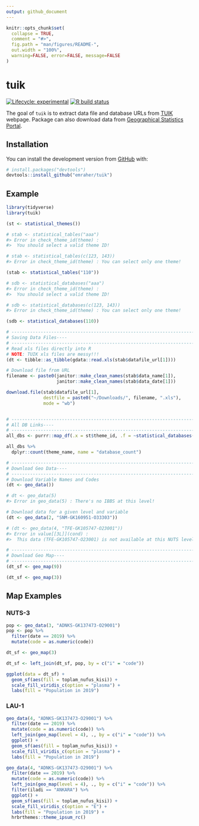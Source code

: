 ```yaml
---
output: github_document
---
```


<!-- README.md is generated from README.Rmd. Please edit that file -->

```r
knitr::opts_chunk$set(
  collapse = TRUE,
  comment = "#>",
  fig.path = "man/figures/README-",
  out.width = "100%",
  warning=FALSE, error=FALSE, message=FALSE
)
```

# tuik

<!-- badges: start -->
[![Lifecycle: experimental](https://img.shields.io/badge/lifecycle-experimental-orange.svg)](https://www.tidyverse.org/lifecycle/#experimental)
[![R build status](https://github.com/emraher/tuik/workflows/R-CMD-check/badge.svg)](https://github.com/emraher/tuik/actions)
<!-- badges: end -->

The goal of `tuik` is to extract data file and database URLs from [TUIK](https://data.tuik.gov.tr/) webpage. Package can also download data from [Geographical Statistics Portal](https://cip.tuik.gov.tr/).

## Installation

You can install the development version from [GitHub](https://github.com/emraher/tuik) with:

``` r
# install.packages("devtools")
devtools::install_github("emraher/tuik")
```

## Example

```r
library(tidyverse)
library(tuik)

(st <- statistical_themes())

# stab <- statistical_tables("aaa")
#> Error in check_theme_id(theme) : 
#>  You should select a valid theme ID!

# stab <- statistical_tables(c(123, 143))
#> Error in check_theme_id(theme) : You can select only one theme!

(stab <- statistical_tables("110"))

# sdb <- statistical_databases("aaa")
#> Error in check_theme_id(theme) : 
#>  You should select a valid theme ID!

# sdb <- statistical_databases(c(123, 143))
#> Error in check_theme_id(theme) : You can select only one theme!

(sdb <- statistical_databases(110))

# -------------------------------------------------------------------------- ###
# Saving Data Files----
# -------------------------------------------------------------------------- ###
# Read xls files directly into R
# NOTE: TUIK xls files are messy!!!
(dt <- tibble::as_tibble(gdata::read.xls(stab$datafile_url[1])))

# Download file from URL
filename <- paste0(janitor::make_clean_names(stab$data_name[1]),
                   janitor::make_clean_names(stab$data_date[1]))

download.file(stab$datafile_url[1],
              destfile = paste0("~/Downloads/", filename, ".xls"),
              mode = "wb")


# -------------------------------------------------------------------------- ###
# All DB Links----
# -------------------------------------------------------------------------- ###
all_dbs <- purrr::map_df(.x = st$theme_id, .f = ~statistical_databases(.x))

all_dbs %>%
  dplyr::count(theme_name, name = "database_count")

# -------------------------------------------------------------------------- ###
# Download Geo Data----
# -------------------------------------------------------------------------- ###
# Download Variable Names and Codes
(dt <- geo_data())

# dt <- geo_data(5)
#> Error in geo_data(5) : There's no IBBS at this level!

# Download data for a given level and variable
(dt <- geo_data(2, "SNM-GK160951-O33303"))

# (dt <- geo_data(4, "TFE-GK105747-O23001"))
#> Error in value[[3L]](cond) : 
#>  This data (TFE-GK105747-O23001) is not available at this NUTS level (level = 4)!!!

# -------------------------------------------------------------------------- ###
# Download Geo Map----
# -------------------------------------------------------------------------- ###
(dt_sf <- geo_map(9))

(dt_sf <- geo_map(3))
```



## Map Examples

### NUTS-3
```r
pop <- geo_data(3, "ADNKS-GK137473-O29001")
pop <- pop %>% 
  filter(date == 2019) %>% 
  mutate(code = as.numeric(code))

dt_sf <- geo_map(3)

dt_sf <- left_join(dt_sf, pop, by = c("i" = "code"))

ggplot(data = dt_sf) +
  geom_sf(aes(fill = toplam_nufus_kisi)) +
  scale_fill_viridis_c(option = "plasma") +
  labs(fill = "Population in 2019")
```

### LAU-1
```r
geo_data(4, "ADNKS-GK137473-O29001") %>% 
  filter(date == 2019) %>% 
  mutate(code = as.numeric(code)) %>% 
  left_join(geo_map(level = 4), ., by = c("i" = "code")) %>% 
  ggplot() +
  geom_sf(aes(fill = toplam_nufus_kisi)) +
  scale_fill_viridis_c(option = "plasma") +
  labs(fill = "Population in 2019")
```

```r
geo_data(4, "ADNKS-GK137473-O29001") %>% 
  filter(date == 2019) %>% 
  mutate(code = as.numeric(code)) %>% 
  left_join(geo_map(level = 4), ., by = c("i" = "code")) %>% 
  filter(iladi == "ANKARA") %>% 
  ggplot() +
  geom_sf(aes(fill = toplam_nufus_kisi)) +
  scale_fill_viridis_c(option = "E") +
  labs(fill = "Population in 2019") +
  hrbrthemes::theme_ipsum_rc()
```

